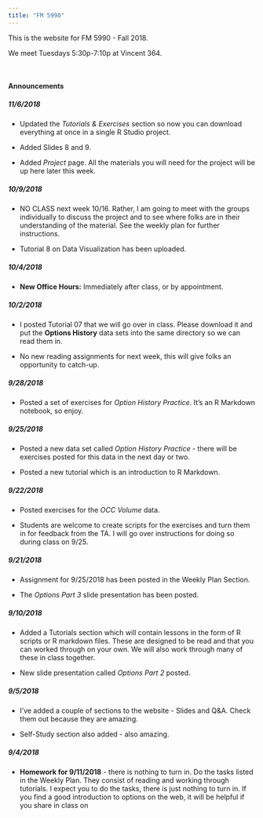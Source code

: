 ```yaml
---
title: "FM 5990"
---
```


This is the website for FM 5990 - Fall 2018.

We meet Tuesdays 5:30p-7:10p at Vincent 364.

&nbsp;

#### Announcements


##### 11/6/2018

- Updated the *Tutorials & Exercises* section so now you can download everything at once in a single R Studio project.

- Added Slides 8 and 9.

- Added *Project* page.  All the materials you will need for the project will be up here later this week.


##### 10/9/2018
- NO CLASS next week 10/16.  Rather, I am going to meet with the groups individually to discuss the project and to see where folks are in their understanding of the material. See the weekly plan for further instructions.

- Tutorial 8 on Data Visualization has been uploaded.  

##### 10/4/2018
- **New Office Hours:** Immediately after class, or by appointment.

##### 10/2/2018
- I posted Tutorial 07 that we will go over in class.  Please download it and put the **Options History** data sets into the same directory so we can read them in.

- No new reading assignments for next week, this will give folks an opportunity to catch-up.


##### 9/28/2018
- Posted a set of exercises for *Option History Practice*.  It's an R Markdown notebook, so enjoy.

##### 9/25/2018

- Posted a new data set called *Option History Practice* - there will be exercises posted for this data in the next day or two.

- Posted a new tutorial which is an introduction to R Markdown.

##### 9/22/2018

- Posted exercises for the *OCC Volume* data.

- Students are welcome to create scripts for the exercises and turn them in for feedback from the TA.  I will go over instructions for doing so during class on 9/25.

##### 9/21/2018

- Assignment for 9/25/2018 has been posted in the Weekly Plan Section.

- The *Options Part 3* slide presentation has been posted.

##### 9/10/2018

- Added a Tutorials section which will contain lessons in the form of R scripts or R markdown files.  These are designed to be read and that you can worked through on your own.  We will also work through many of these in class together.

- New slide presentation called *Options Part 2* posted.


##### 9/5/2018

- I've added a couple of sections to the website - Slides and Q&A.  Check them out because they are amazing.

- Self-Study section also added - also amazing.

##### 9/4/2018

- **Homework for 9/11/2018** - there is nothing to turn in. Do the tasks listed in the Weekly Plan.  They consist of reading and working through tutorials.  I expect you to do the tasks, there is just nothing to turn in.  If you find a good introduction to options on the web, it will be helpful if you share in class on 